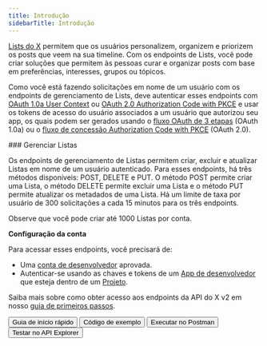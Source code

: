 ```yaml
---
title: Introdução
sidebarTitle: Introdução
---
```



[Lists do X](https://help.x.com/en/using-twitter/twitter-lists) permitem que os usuários personalizem, organizem e priorizem os posts que veem na sua timeline. Com os endpoints de Lists, você pode criar soluções que permitem às pessoas curar e organizar posts com base em preferências, interesses, grupos ou tópicos.

Como você está fazendo solicitações em nome de um usuário com os endpoints de gerenciamento de Lists, deve autenticar esses endpoints com [OAuth 1.0a User Context](/pt-BR/resources/fundamentals/authentication) ou [OAuth 2.0 Authorization Code with PKCE](pt-BR/resources/fundamentals/authentication#oauth-2-0-authorization-code-flow-with-pkce-2) e usar os tokens de acesso do usuário associados a um usuário que autorizou seu app, os quais podem ser gerados usando o [fluxo OAuth de 3 etapas](/pt-BR/resources/fundamentals/authentication#obtaining-access-tokens-using-3-legged-oauth-flow) (OAuth 1.0a) ou o [fluxo de concessão Authorization Code with PKCE](/pt-BR/resources/fundamentals/authentication#how-to-connect-to-endpoints-using-oauth-2-0-authorization-code-flow-with-pkce) (OAuth 2.0).

<div id="manage-lists">
  ### Gerenciar Listas
</div>

Os endpoints de gerenciamento de Listas permitem criar, excluir e atualizar Listas em nome de um usuário autenticado. Para esses endpoints, há três métodos disponíveis: POST, DELETE e PUT. O método POST permite criar uma Lista, o método DELETE permite excluir uma Lista e o método PUT permite atualizar os metadados de uma Lista. Há um limite de taxa por usuário de 300 solicitações a cada 15 minutos para os três endpoints.

Observe que você pode criar até 1000 Listas por conta.

**Configuração da conta**

Para acessar esses endpoints, você precisará de:

- Uma [conta de desenvolvedor](https://developer.x.com/en/portal/petition/essential/basic-info) aprovada.
- Autenticar-se usando as chaves e tokens de um [App de desenvolvedor](/pt-BR/resources/fundamentals/developer-apps) que esteja dentro de um [Projeto](/pt-BR/resources/fundamentals/projects).

Saiba mais sobre como obter acesso aos endpoints da API do X v2 em nosso [guia de primeiros passos](/pt-BR/x-api/getting-started/getting-access).

<div className="flex space-x-2">
  <Button href="/pt-BR/x-api/lists/manage-lists/quickstart">
    Guia de início rápido
  </Button>

  <Button href="https://github.com/xdevplatform/Twitter-API-v2-sample-code">
    Código de exemplo
  </Button>

  <Button href="https://app.getpostman.com/run-collection/9956214-784efcda-ed4c-4491-a4c0-a26470a67400">
    Executar no Postman
  </Button>

  <Button href="https://developer.x.com/apitools/api?endpoint=/2/lists&method=post">
    Testar no API Explorer
  </Button>
</div>